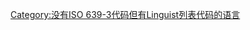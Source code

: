 {{wikipedia category}}
{{hiddencat}}
[[Category:没有ISO_639-3代码但有Linguist列表代码的语言|Category:没有ISO 639-3代码但有Linguist列表代码的语言]]